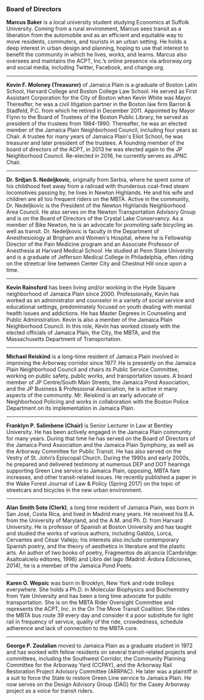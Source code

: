### Board of Directors

**Marcus Baker** is a local university student studying Economics at Suffolk University. Coming from a rural environment, Marcus sees transit as a liberation from the automobile and as an efficient and equitable way to move residents, commuters, and tourists in an urban setting. He holds a deep interest in urban design and planning, hoping to use that interest to benefit the community in which he lives, works, and learns. Marcus also oversees and maintains the ACPT, Inc.’s online presence via arborway.org and social media, including Twitter, Facebook, and change.org.

---

**Kevin F. Moloney (Treasurer)** of Jamaica Plain is a graduate of Boston Latin School, Harvard College and Boston College Law School. He served as First Assistant Corporation for the City of Boston when Kevin White was Mayor. Thereafter, he was a civil litigation partner in the Boston law firm Barron & Stadfeld, P.C. from which he retired in December 2011. Appointed by Mayor Flynn to the Board of Trustees of the Boston Public Library, he served as president of the trustees from 1984-1990. Thereafter, he was an elected member of the Jamaica Plain Neighborhood Council, including four years as Chair. A trustee for many years of Jamaica Plain's Eliot School, he was treasurer and later president of the trustees. A founding member of the board of directors of the ACPT, in 2013 he was elected again to the JP Neighborhood Council. Re-elected in 2016, he currently serves as JPNC Chair.

---

**Dr. Srdjan S. Nedeljkovic**, originally from Serbia, where he spent some of his childhood feet away from a railroad with thunderous coal-fired steam locomotives passing by, he lives in Newton Highlands. He and his wife and children are all too frequent riders on the MBTA. Active in the community, Dr. Nedeljkovic is the President of the Newton Highlands Neighborhood Area Council. He also serves on the Newton Transportation Advisory Group and is on the Board of Directors of the Crystal Lake Conservancy. As a member of Bike Newton, he is an advocate for promoting safe bicycling as well as transit. Dr. Nedeljkovic is faculty in the Department of Anesthesiology at Brigham and Women's Hospital, where he is Fellowship Director of the Pain Medicine program and an Associate Professor of Anesthesia at Harvard Medical School. He studied at Penn State University and is a graduate of Jefferson Medical College in Philadelphia, often riding on the streetcar line between Center City and Chestnut Hill once upon a time.

---

**Kevin Rainsford** has been living and/or working in the Hyde Square neighborhood of Jamaica Plain since 2000.  Professionally, Kevin has worked as an administrator and counselor in a variety of social service and educational settings, predominately focused on youth dealing with mental health issues and addictions.  He has Master Degrees in Counseling and Public Administration. Kevin is also a member of the Jamaica Plain Neighborhood Council. In this role, Kevin has worked closely with the elected officials of Jamaica Plain, the City, the MBTA, and the Massachusetts Department of Transportation.

---

**Michael Reiskind** is a long-time resident of Jamaica Plain involved in improving the Arborway corridor since 1977. He is presently on the Jamaica Plain Neighborhood Council and chairs its Public Service Committee, working on public safety, public works, and transportation issues. A board member of JP Centre/South Main Streets, the Jamaica Pond Association, and the JP Business & Professional Association, he is active in many aspects of the community. Mr. Reiskind is an early advocate of Neighborhood Policing and works in collaboration with the Boston Police Department on its implementation in Jamaica Plain.

---

**Franklyn P. Salimbene (Chair)** is Senior Lecturer in Law at Bentley University. He has been actively engaged in the Jamaica Plain community for many years. During that time he has served on the Board of Directors of the Jamaica Pond Association and the Jamaica Plain Symphony, as well as the Arborway Committee for Public Transit. He has also served on the Vestry of St. John’s Episcopal Church. During the 1990s and early 2000s, he prepared and delivered testimony at numerous DEP and DOT hearings supporting Green Line service to Jamaica Plain, opposing, MBTA fare increases, and other transit-related issues. He recently published a paper in the Wake Forest Journal of Law & Policy (Spring 2017) on the topic of streetcars and bicycles in the new urban environment.

---

**Alan Smith Soto (Clerk)**, a long time resident of Jamaica Plain, was born in San José, Costa Rica, and lived in Madrid many years. He received his B.A. from the University of Maryland, and the A.M. and Ph. D. from Harvard University. He is professor of Spanish at Boston University and has taught and studied the works of various authors, including Galdós, Lorca, Cervantes and César Vallejo; his interests also include contemporary Spanish poetry, and the theory of aesthetics in literature and the plastic arts. An author of two books of poetry, Fragmentos de alcancía (Cambridge: Asaltoalcielo editores, 1998) and Libro del lago (Madrid: Árdora Ediciones, 2014), he is a member of the Jamaica Pond Poets.

---

**Karen O. Wepsic** was born in Brooklyn, New York and rode trolleys everywhere. She holds a Ph.D. in Molecular Biophysics and Biochemistry from Yale University and has been a long time advocate for public transportation. She is on the MBTA Rider Oversight Committee and represents the ACPT, Inc. in the On The Move Transit Coalition. She rides the MBTA bus route 39 every day and consider it a poor substitute for light rail in frequency of service, quality of the ride, crowdedness, schedule adherence and lack of connection to the MBTA core.

---

**George P. Zoulalian** moved to Jamaica Plain as a graduate student in 1972 and has worked with fellow residents on several transit-related projects and committees, including the Southwest Corridor, the Community Planning Committee for the Arborway Yard (CCPAY), and the Arborway Rail Restoration Project Advisory Committee (ARRPAC). He later was a plaintiff in a suit to force the State to restore Green Line service to Jamaica Plain. He now serves on the Design Advisory Group (DAG) for the Casey Arborway project as a voice for transit riders.

